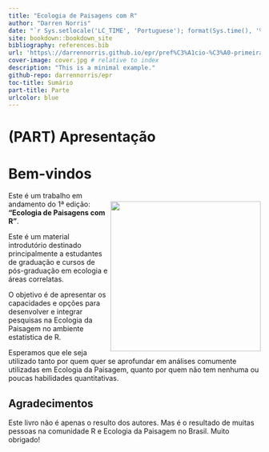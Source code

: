 ```yaml
--- 
title: "Ecologia de Paisagens com R"
author: "Darren Norris"
date: "`r Sys.setlocale('LC_TIME', 'Portuguese'); format(Sys.time(), '%d %B, %Y')`"
site: bookdown::bookdown_site
bibliography: references.bib
url: 'https\://darrennorris.github.io/epr/pref%C3%A1cio-%C3%A0-primeira-edi%C3%A7%C3%A3o.html/' 
cover-image: cover.jpg # relative to index
description: "This is a minimal example."
github-repo: darrennorris/epr
toc-title: Sumário
part-title: Parte
urlcolor: blue
---
```


\newpage{}

# (PART) Apresentação {-}

# Bem-vindos {.unnumbered}


<img align="right" src="cover.jpg" width="300" style="margin-top: 20px">


Este é um trabalho em andamento do 1ª edição:
**"Ecologia de Paisagens com R"**.

Este é um material introdutório destinado principalmente a estudantes de graduação e cursos de pós-graduação em ecologia e áreas correlatas.

O objetivo é de apresentar os capacidades e opções para desenvolver e integrar pesquisas na Ecologia da Paisagem no ambiente estatística de R.

Esperamos que ele seja utilizado tanto por quem quer se aprofundar em análises comumente utilizadas em Ecologia da Paisagem, quanto por quem não tem nenhuma ou poucas habilidades quantitativas. 

## Agradecimentos {.unnumbered}

Este livro não é apenas o resulto dos autores. Mas é o resultado de muitas pessoas na comunidade R e Ecologia da Paisagem no Brasil.
Muito obrigado!